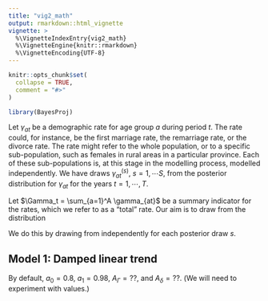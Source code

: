```yaml
---
title: "vig2_math"
output: rmarkdown::html_vignette
vignette: >
  %\VignetteIndexEntry{vig2_math}
  %\VignetteEngine{knitr::rmarkdown}
  %\VignetteEncoding{UTF-8}
---
```


```r
knitr::opts_chunk$set(
  collapse = TRUE,
  comment = "#>"
)
```

```r
library(BayesProj)
```
Let $\gamma_{at}$ be a demographic rate for age group $a$ during period $t$. The rate could, for instance, be the first marriage rate, the remarriage rate, or the divorce rate. The rate might refer to the whole population, or to a specific sub-population, such as females in rural areas in a particular province. Each of these sub-populations is, at this stage in the modelling process, modelled independently. We have draws $\gamma_{at}^{(s)}$, $s = 1, \cdots S$, from the posterior distribution for $\gamma_{at}$ for the years $t = 1, \cdots, T$.

Let $\Gamma_t = \sum_{a=1}^A \gamma_{at}$ be a summary indicator for the rates, which we refer to as a "total" rate. Our aim is to draw from the distribution
\begin{equation}
  p(\Gamma_{T+1}, \dots, \Gamma_{T+H} \mid \Gamma_{1}, \dots, \Gamma_{T})
\end{equation}

We do this by drawing from
\begin{equation}
  p(\Gamma_{T+1}^{(s)}, \dots, \Gamma_{T+H}^{(s)} \mid \Gamma_{1}^{(s)}, \dots, \Gamma_{T}^{(s)})
\end{equation}
independently for each posterior draw $s$.

## Model 1: Damped linear trend

\begin{align}
  \Gamma_t^{(s)} & \sim \text{N}(\Gamma_{t-1}^{(s)} + \delta_{t-1}^{(s)}, \tau_{\Gamma}^{(s)2}) \\
  \delta_t^{(s)} & \sim \text{N}(\phi^{(s)} \delta_{t-1}^{(s)}, \tau_{\delta}^{(s)2}) \\
  \phi^{(s)} & = a_0 + (a_1 - a_0) \phi_0^{(s)} \\
  \phi_0^{(s)} & \sim \text{Beta}(2, 2) \\
  \tau_{\Gamma}^{(s)} & \sim \text{N}^+(0, A_{\Gamma}^2) \\ 
  \tau_{\delta}^{(s)} & \sim \text{N}^+(0, A_{\delta}^2) \\ 
\end{align}
By default, $a_0 = 0.8$, $a_1 = 0.98$, $A_{\Gamma} = ??$, and $A_{\delta} = ??$. (We will need to experiment with values.)


<!-- ## Model 2: AR1 -->

<!-- \begin{align} -->
<!--   \Gamma_t^{(s)} & \sim \text{N}(\phi^{(s)} \Gamma_{t-1}^{(s)} + (1 - \phi^{(s)}) \alpha, \tau^{(s)2}) \\ -->
<!--   \alpha & \sim N(m, b^2) \\ -->
<!--   \phi^{(s)} & = a_0 + (a_1 - a_0) \phi_0^{(s)} \\ -->
<!--   \phi_0^{(s)} & \sim \text{Beta}(2, 2) \\ -->
<!--   \tau^{(s)} & \sim \text{N}^+(0, A^2) \\  -->
<!-- \end{align} -->
<!-- By default, $a_0 = 0.8$, $a_1 = 0.98$, $A = 0.1???$. Values for $m$ and $b$ depend on the indicator in question. -->